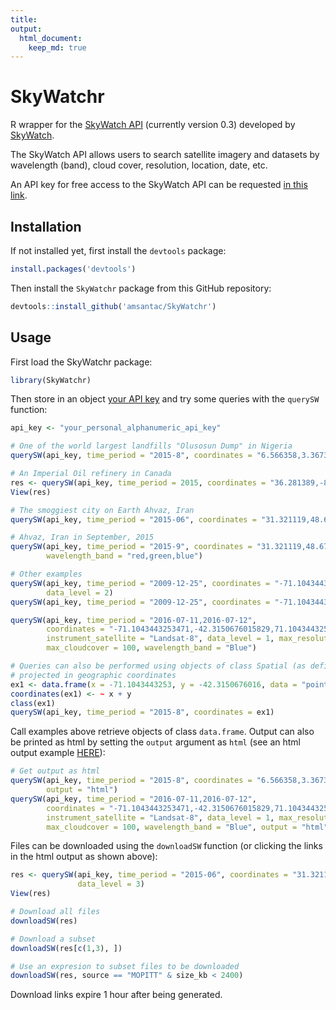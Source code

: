 ```yaml
---
title: 
output:
  html_document:
    keep_md: true
---
```


# SkyWatchr

R wrapper for the [SkyWatch API][SkyWatch API] (currently version 0.3) developed by [SkyWatch].

The SkyWatch API allows users to search satellite imagery and datasets by wavelength (band), cloud cover, resolution, location, date, etc.

An API key for free access to the SkyWatch API can be requested [in this link].

## Installation

If not installed yet, first install the `devtools` package:

```r
install.packages('devtools')
```

Then install the `SkyWatchr` package from this GitHub repository:

```r
devtools::install_github('amsantac/SkyWatchr')
```

## Usage

First load the SkyWatchr package:

```r
library(SkyWatchr)
```

Then store in an object [your API key] and try some queries with the `querySW` function:

```r
api_key <- "your_personal_alphanumeric_api_key"

# One of the world largest landfills "Olusosun Dump" in Nigeria
querySW(api_key, time_period = "2015-8", coordinates = "6.566358,3.367358,6.586358,3.387358")

# An Imperial Oil refinery in Canada
res <- querySW(api_key, time_period = 2015, coordinates = "36.281389,-80.060278", data_level = 3)
View(res)

# The smoggiest city on Earth Ahvaz, Iran
querySW(api_key, time_period = "2015-06", coordinates = "31.321119,48.676074", data_level = 3)

# Ahvaz, Iran in September, 2015
querySW(api_key, time_period = "2015-9", coordinates = "31.321119,48.676074", data_level = 1, 
        wavelength_band = "red,green,blue")

# Other examples
querySW(api_key, time_period = "2009-12-25", coordinates = "-71.1043443253471,-42.3150676015829", 
        data_level = 2)
querySW(api_key, time_period = "2009-12-25", coordinates = "-71.1043443253471,-42.3150676015829")

querySW(api_key, time_period = "2016-07-11,2016-07-12", 
        coordinates = "-71.1043443253471,-42.3150676015829,71.1043443253471,-42.3150676015829,71.1043443253471,42.3150676015829,-71.1043443253471,42.3150676015829,-71.1043443253471,-42.3150676015829",
        instrument_satellite = "Landsat-8", data_level = 1, max_resolution = 30, 
        max_cloudcover = 100, wavelength_band = "Blue")

# Queries can also be performed using objects of class Spatial (as defined by the sp package) 
# projected in geographic coordinates
ex1 <- data.frame(x = -71.1043443253, y = -42.3150676016, data = "point")
coordinates(ex1) <- ~ x + y
class(ex1)
querySW(api_key, time_period = "2015-8", coordinates = ex1)
```

Call examples above retrieve objects of class `data.frame`. Output can also be printed as html by setting the `output` argument as `html` (see an html output example [HERE]):

```r
# Get output as html
querySW(api_key, time_period = "2015-8", coordinates = "6.566358,3.367358,6.586358,3.387358", 
        output = "html")
querySW(api_key, time_period = "2016-07-11,2016-07-12", 
        coordinates = "-71.1043443253471,-42.3150676015829,71.1043443253471,-42.3150676015829,71.1043443253471,42.3150676015829,-71.1043443253471,42.3150676015829,-71.1043443253471,-42.3150676015829",
        instrument_satellite = "Landsat-8", data_level = 1, max_resolution = 30, 
        max_cloudcover = 100, wavelength_band = "Blue", output = "html")
```

Files can be downloaded using the `downloadSW` function (or clicking the links in the html output as shown above):

```r
res <- querySW(api_key, time_period = "2015-06", coordinates = "31.321119,48.676074", 
               data_level = 3)
View(res)

# Download all files
downloadSW(res)

# Download a subset
downloadSW(res[c(1,3), ])

# Use an expresion to subset files to be downloaded
downloadSW(res, source == "MOPITT" & size_kb < 2400)
```

Download links expire 1 hour after being generated.

[SkyWatch]: http://www.skywatch.co/
[SkyWatch API]: https://github.com/skywatchspaceapps/api/blob/master/README.md
[in this link]: http://www.skywatch.co/request-access
[R]: https://cran.r-project.org/
[RStudio IDE]: https://www.rstudio.com/products/rstudio/download/
[your API key]: http://www.skywatch.co/request-access
[HERE]: https://amsantac.github.io/SkyWatchr/examples/html_output_example.html